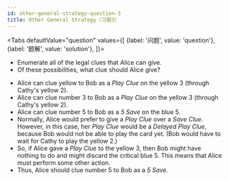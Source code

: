 ```yaml
---
id: other-general-strategy-question-3
title: Other General Strategy（习题3）
---
```



<BeginnersGuideProgress id="other-general-strategy-question-3" />

<!-- lint disable no-undefined-references -->

<Tabs
  defaultValue="question"
  values={[
    {label: '问题', value: 'question'},
    {label: '题解', value: 'solution'},
  ]}>
<TabItem value="question">

- Enumerate all of the legal clues that Alice can give.
- Of these possibilities, what clue should Alice give?

</TabItem>
<TabItem value="solution">

- Alice can clue yellow to Bob as a _Play Clue_ on the yellow 3 (through Cathy's yellow 2).
- Alice can clue number 3 to Bob as a _Play Clue_ on the yellow 3 (through Cathy's yellow 2).
- Alice can clue number 5 to Bob as a _5 Save_ on the blue 5.
- Normally, Alice would prefer to give a _Play Clue_ over a _Save Clue_. However, in this case, her _Play Clue_ would be a _Delayed Play Clue_, because Bob would not be able to play the card yet. (Bob would have to wait for Cathy to play the yellow 2.)
- So, if Alice gave a _Play Clue_ to the yellow 3, then Bob might have nothing to do and might discard the critical blue 5. This means that Alice must perform some other action.
- Thus, Alice should clue number 5 to Bob as a _5 Save_.

</TabItem>
</Tabs>

<OtherGeneralStrategyQuestion3 />
